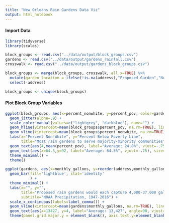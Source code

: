 ```yaml
---
title: "New Orleans Rain Gardens Data Viz"
output: html_notebook
---
```



#### Import Data

```r
library(tidyverse)
library(scales)
```

```r
block_groups <- read.csv("../data/output/block_groups.csv")
gardens <- read.csv("../data/output/gardens_rainfall.csv")
crosswalk <- read.csv("../data/output/gardens_block_groups.csv")
```

```r
block_groups <- merge(block_groups, crosswalk, all.x=TRUE) %>%
  mutate(garden_location = ifelse(!is.na(address),"Proposed Garden","No Proposed Garden")) %>%
  select(-address)

block_groups <- unique(block_groups)
```


#### Plot Block Group Variables

```r
ggplot(block_groups, aes(x=percent_nonwhite, y=percent_pov, color=garden_location)) + 
  geom_jitter(alpha=.9) +
  scale_color_manual(values=c("lightgrey", "darkblue"), name="") + 
  geom_hline(yintercept=mean(block_groups$percent_pov, na.rm=TRUE), linetype = 'dashed', alpha=.4) + 
  geom_vline(xintercept=mean(block_groups$percent_nonwhite, na.rm=TRUE), linetype='dashed', alpha=.4) + 
  labs(x="Percent Non-White", y="Percent Below Poverty Line",
       title="Most rain gardens to serve majority-minority communities", subtitle="Orleans Parish, 2019 ACS") + 
  geom_text(aes(4,mean(percent_pov), label="Average: 24.8%", vjust=-.75), size=2) + 
  geom_text(aes(x=64.5,y=92, label="Average: 64.5%", vjust=-.75), size=2, angle=90) + 
  theme_minimal() +
  theme()
```

```r
ggplot(gardens, aes(x=monthly_gallons, y=reorder(address,monthly_gallons))) + 
  geom_bar(fill='lightblue', stat='identity'
           ) + 
  theme_minimal() + 
  labs(x="", y="",
       title="Proposed rain gardens would each capture 4,000-37,000 gallons monthly",
       subtitle="NOAA Precipitation, 1947-2016") + 
  scale_x_continuous(labels=label_comma()) + 
  geom_vline(xintercept=mean(gardens$monthly_gallons, na.rm=TRUE), linetype='dashed', alpha=.4) +
  geom_text(aes(x=13427, y=4, label="Average: 13,427", angle=90, vjust=-.75), size=2, color='lightblue') + 
  theme(panel.grid.major.y = element_blank(), axis.text.y=element_blank())
```


